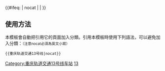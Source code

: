 {{鐵道路線| lua=1
| 模板名稱 = 重庆轨道交通13号线
| 名稱 = [[重庆轨道交通]][[重庆轨道交通13号线|13号线]]（规划中）
| 代表色 = {{重庆轨道交通标识色|13}} 
| 标志=
| 铁道系统 = 重庆轨道交通
| 背景顏色 = #FFFFFF
| 車站列表 = g莲光g ~ g双碑g ~ g远祖桥g ~ g井口南g ~ g井口g ~ g井口北g ~ g马山垭g ~ g童家溪g ~ g翡翠g ~ g同康路g ~ g嘉瑞g ~ g蔡家g ~ g观音寺g ~ g洪花村g ~ g水土g ~ g云兴g ~ g云汉g ~ g丰和路g ~ g复兴g ~ g复兴东g ~ g罗家湾g ~ g水土东g
|注释= }}
<includeonly>{{#ifeq: {{{1}}} | nocat | <!--空--> | [[Category:重庆轨道交通13号线车站]] }}</includeonly><noinclude>
==使用方法==
本模板會自動把引用它的頁面加入分類。引用本模板時使用下列語法，可以避免加入分類：<small>（注意nocat必須為英文小寫）</small>
 <nowiki>{{</nowiki>重庆轨道交通13号线<nowiki>|nocat}}</nowiki>
[[Category:重庆轨道交通模板|13]]
</noinclude>